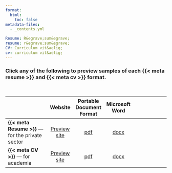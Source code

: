 ```yaml
---
format:
  html:
    toc: false
metadata-files:
  - _contents.yml

Resume: R&egrave;sum&egrave;
resume: r&egrave;sum&egrave;
CV: Curriculum vit&aelig;
cv: curriculum vit&aelig;
---
```


### Click any of the following to preview samples of each {{< meta resume >}} and {{< meta cv >}} format.  

<br>

|             | Website | Portable Document Format | Microsoft Word |              |
| :---------- | :-: | :-: | :-: | :----------: |
| **{{< meta Resume >}}** --- for the private sector | [Preview site](resume.qmd) | [pdf]({{< meta resumefilename >}}.pdf) | [docx]({{< meta resumefilename >}}.docx) |  |
| **{{< meta CV >}}** --- for academia | [Preview site](cv.qmd) | [pdf]({{< meta cvfilename >}}.pdf) | [docx]({{< meta cvfilename >}}.docx) | &nbsp; &nbsp; &nbsp; &nbsp; &nbsp; &nbsp; &nbsp; &nbsp; &nbsp; &nbsp; |

